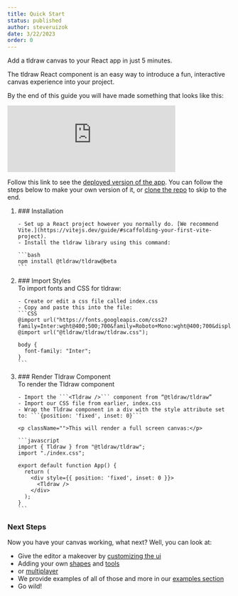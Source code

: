 ```yaml
---
title: Quick Start
status: published
author: steveruizok
date: 3/22/2023
order: 0
---
```


Add a tldraw canvas to your React app in just 5 minutes.

The tldraw React component is an easy way to introduce a fun, interactive canvas experience into your project.

By the end of this guide you will have made something that looks like this: 

<Embed className="article__embed--quickstart" width="75%" src="https://vite-template-five.vercel.app/" />

Follow this link to see the [deployed version of the app](https://vite-template-five.vercel.app/). You can follow the steps below to make your own version of it, or [clone the repo](https://github.com/tldraw/vite-template) to skip to the end. 

<ol className="ordered-list__quickstart">
  <li>
    ### Installation

    - Set up a React project however you normally do. [We recommend Vite.](https://vitejs.dev/guide/#scaffolding-your-first-vite-project).
    - Install the tldraw library using this command:
    
    ```bash
    npm install @tldraw/tldraw@beta
    ```
  </li>
  <li>
    ### Import Styles
    <br />
    To import fonts and CSS for tldraw:

    - Create or edit a css file called index.css 
    - Copy and paste this into the file:
    ```CSS
    @import url("https://fonts.googleapis.com/css2?family=Inter:wght@400;500;700&family=Roboto+Mono:wght@400;700&display=swap");
    @import url("@tldraw/tldraw/tldraw.css");

    body {
      font-family: "Inter";
    }
    ```
  </li>
  <li>
    ### Render Tldraw Component
    <br />
    To render the Tldraw component

    - Import the ```<Tldraw />``` component from “@tldraw/tldraw”
    - Import our CSS file from earlier, index.css
    - Wrap the Tldraw component in a div with the style attribute set to: ```{position: 'fixed', inset: 0}``` 
    
    <p className="">This will render a full screen canvas:</p>

    ```javascript
    import { Tldraw } from "@tldraw/tldraw";
    import "./index.css";

    export default function App() {
      return (
        <div style={{ position: 'fixed', inset: 0 }}>
          <Tldraw />
        </div>
      );
    }
    ```
  </li>
</ol>

### Next Steps
Now you have your canvas working, what next? Well, you can look at: 

- Give the editor a makeover by [customizing the ui](https://tldraw.dev/docs/user-interface)
- Adding your own [shapes](https://tldraw.dev/docs/shapes) and [tools](https://tldraw.dev/docs/tools)
- or [multiplayer](https://github.com/tldraw/tldraw-yjs-example) 
- We provide examples of all of those and more in our [examples section](http://tldraw.dev/examples/basic/develop)
- Go wild! 
